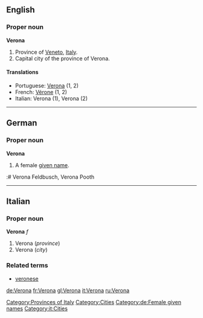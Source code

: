 ==English==

===Proper noun===
'''Verona'''

# Province of [[Veneto]], [[Italy]].
# Capital city of the province of Verona.

====Translations====
*Portuguese: [[Verona]] {{f}} (1, 2)
*French: [[Vérone]] (1, 2)
*Italian: Verona (1), Verona {{f}} (2)

[[Category:Provinces of Italy]] [[Category:Cities]]
----
==German==
===Proper noun===
'''Verona'''
# A female [[given name]].
:# Verona Feldbusch, Verona Pooth
[[Category:de:Female given names]]
----

==Italian==

===Proper noun===
'''Verona''' ''f''

# Verona (''province'')
# Verona (''city'')

===Related terms===
*[[veronese]]

[[Category:it:Cities]]

[[de:Verona]]
[[fr:Verona]]
[[gl:Verona]]
[[it:Verona]]
[[ru:Verona]]